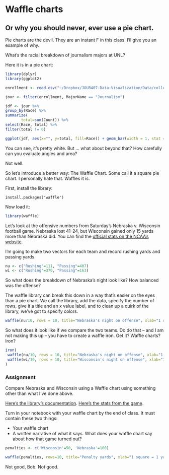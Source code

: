 # Waffle charts
## Or why you should never, ever use a pie chart.

Pie charts are the devil. They are an instant F in this class. I'll give you an example of why.

What's the racial breakdown of journalism majors at UNL?

Here it is in a pie chart:

```r
library(dplyr)
library(ggplot2)

enrollment <- read.csv("~/Dropbox/JOUR407-Data-Visualization/Data/collegeenrollment.csv")

jour <- filter(enrollment, MajorName == "Journalism")

jdf <- jour %>% 
group_by(Race) %>%
summarize(
       total=sum(Count)) %>%
select(Race, total) %>% 
filter(total != 0)

ggplot(jdf, aes(x="", y=total, fill=Race)) + geom_bar(width = 1, stat = "identity") + coord_polar("y", start=0)
```
You can see, it's pretty white. But ... what about beyond that? How carefully can you evaluate angles and area?

Not well.

So let's introduce a better way: The Waffle Chart. Some call it a square pie chart. I personally hate that. Waffles it is. 

First, install the library: 

`install.packages('waffle')`

Now load it: 

```r
library(waffle)
```

Let's look at the offensive numbers from Saturday's Nebraska v. Wisconsin football game. Nebraska lost 41-24, but Wisconsin gained only 15 yards more than Nebraska did. You can find the [official stats on the NCAA's website](https://www.ncaa.com/game/football/fbs/2018/10/06/nebraska-wisconsin/team-stats).

I'm going to make two vectors for each team and record rushing yards and passing yards. 

```r
nu <- c("Rushing"=111, "Passing"=407)
wi <- c("Rushing"=370, "Passing"=163)
```

So what does the breakdown of Nebraska's night look like? How balanced was the offense? 

The waffle library can break this down in a way that's easier on the eyes than a pie chart. We call the library, add the data, specify the number of rows, give it a title and an x value label, and to clean up a quirk of the library, we've got to specify colors. 

```r
waffle(nu/10, rows = 10, title="Nebraska's night on offense", xlab="1 square = 10 yard", colors = c("black", "red"))
```
So what does it look like if we compare the two teams. Do do that -- and I am not making this up -- you have to create a waffle iron. Get it? Waffle charts? Iron? 

```r
iron(
 waffle(nu/10, rows = 10, title="Nebraska's night on offense", xlab="1 square = 10 yards", colors = c("black", "red")),
 waffle(wi/10, rows = 10, title="Wisconsin's night on offense", xlab="1 square = 10 yards", colors = c("black", "red"))
)
```

### Assignment

Compare Nebraska and Wisconsin using a Waffle chart using something other than what I've done above. 

[Here's the library's documentation](https://github.com/hrbrmstr/waffle).
[Here's the stats from the game](https://www.ncaa.com/game/football/fbs/2018/10/06/nebraska-wisconsin/team-stats).

Turn in your notebook with your waffle chart by the end of class. It must contain these two things:

* Your waffle chart
* A written narrative of what it says. What does your waffle chart say about how that game turned out?


```r
penalties <- c('Wisconsin'=50, 'Nebraska'=100)

waffle(penalties, rows=10, title="Penalty yards", xlab="1 square = 1 yard", colors=c("black", "red"))
```
Not good, Bob. Not good. 
